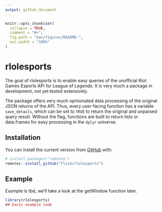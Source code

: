 ```yaml
---
output: github_document
---
```


<!-- README.md is generated from README.Rmd. Please edit that file -->

```r
knitr::opts_chunk$set(
  collapse = TRUE,
  comment = "#>",
  fig.path = "man/figures/README-",
  out.width = "100%"
)
```

# rlolesports

<!-- badges: start -->
<!-- badges: end -->

The goal of rlolesports is to enable easy queries of the unofficial 
Riot Games Esports API for League of Legends. 
It is very much a package in development, not yet tested extensively. 

The package offers very much opinionated data processing of the original
JSON returns of the API. Thus, every user-facing function has a variable 
`save_details`, which can be set to `TRUE` to return the original and unparsed
query result. Without the flag, functions are built to return lists or data.frames
for easy processing in the `dplyr` universe. 

## Installation

You can install the current version from [GitHub](https://github.com/) with:

``` r
# install.packages("remotes")
remotes::install_github("flsck/rlolesports")
```

## Example

Example is tbd, we'll take a look at the getWindow function later.

```r
library(rlolesports)
## basic example code
```

